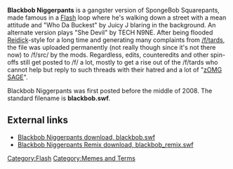 '''Blackbob Niggerpants''' is a gangster version of SpongeBob Squarepants, made famous in a [[Flash]] loop where he's walking down a street with a mean attitude and "Who Da Buckest" by Juicy J blaring in the background. An alternate version plays "She Devil" by TECH N9NE. After being flooded [[Reidick]]-style for a long time and generating many complaints from [[/f/]]tards, the file was uploaded permanently (not really though since it's not there now) to /f/src/ by the mods. Regardless, edits, counteredits and other spin-offs still get posted to /f/ a lot, mostly to get a rise out of the /f/tards who cannot help but reply to such threads with their hatred and a lot of "[[sage|zOMG SAGE]]".

Blackbob Niggerpants was first posted before the middle of 2008. The standard filename is '''blackbob.swf'''.

== External links ==
* [http://www.lurkmore.com/$rand/flash/blackbob.swf Blackbob Niggerpants download, blackbob.swf]
* [http://www.lurkmore.com/$rand/flash/blackbob.swf Blackbob Niggerpants Remix download, blackbob_remix.swf]

[[Category:Flash]][[Category:Memes and Terms]]